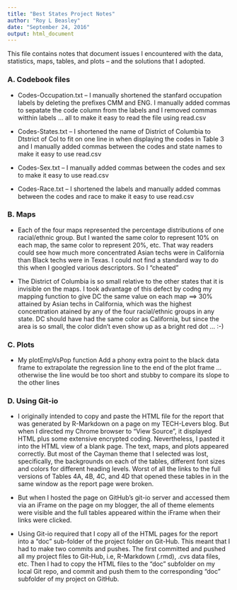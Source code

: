 ```yaml
---
title: "Best States Project Notes"
author: "Roy L Beasley"
date: "September 24, 2016"
output: html_document
---
```

This file contains notes that document issues I encountered with the data, statistics, maps, tables, and plots -- and the solutions that I adopted.   

### A. Codebook files

* Codes-Occupation.txt -- I manually shortened the stanfard occupation labels by deleting the prefixes CMM and ENG. I  manually added commas to sepatate the code column from the labels and I removed commas witthin labels ... all to make it easy to read the file using read.csv

* Codes-States.txt -- I shortened the name of District of Columbia to Dtstrict of Col to fit on one line in when displaying the codes in Table 3 and I manually added commas between the codes and state names to make it easy to use read.csv

* Codes-Sex.txt -- I manually added commas between the codes and sex  to make it easy to use read.csv

* Codes-Race.txt -- I shortened the labels and manually added commas between the codes and race to make it easy to use read.csv


### B. Maps   

* Each of the four maps represented the percentage distributions of one racial/ethnic group. But I wanted the same color to represent 10% on each map, the same color to represent 20%, etc. That way readers could see how much more concentrated Asian techs were in California than Black techs were in Texas. I could not find a standard way to do this when I googled various descriptors. So I "cheated"   

* The District of Columbia is so small relative to the other states that it is invisible on the maps. I took advantage of this defect by codng my mapping function to give DC the same value on each map ==> 30% attained by Asian techs in California, which was the highest concentration atained by any of the four racial/ethnic groups in any state. DC should have had the same color as California, but since the area is so small, the color didn't even show up as a bright red dot ... :-)

### C. Plots     

* My plotEmpVsPop function Add a phony extra point to the black data frame to extrapolate the regression line to the end of
the plot frame ... otherwise the line would be too short and stubby to compare its slope to the other lines

### D. Using Git-io   

* I originally intended to copy and paste the HTML file for the report that was generated by R-Markdown on a page on my TECH-Levers blog. But when I directed my Chrome browser to "View Source", it displayed HTML plus some extensive encrypted coding. Nevertheless, I pasted it into the HTML view of a blank page. The text, maps, and plots appeared correctly. But most of the Cayman theme that I selected was lost,  specifically, the backgrounds on each of the tables, different font sizes and colors for different heading levels. Worst of all the  links to the full versions of Tables 4A, 4B, 4C, and 4D that opened these tables in in the same window as the report page were broken.   
 
* But when I hosted the page on GitHub's git-io server and accessed them via an iFrame on the page on my blogger, the all of theme elements were visible and the full tables appeared within the iFrame when their links were clicked.

* Using Git-io required that I copy all of the HTML pages for the report into a "doc" sub-folder of the project folder on Git-Hub. This meant that I had to make two commits and pushes. The first committed and pushed all my project files to Git-Hub, i.e, R-Markdown (.rmd), .cvs data files, etc. Then I had to copy the HTML files to the "doc" subfolder on my local Git repo, and commit and push them to the corresponding "doc" subfolder of my project on GitHub.







